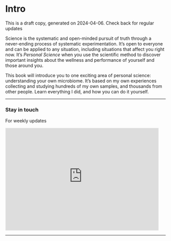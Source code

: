 # Intro {#sec-intro}

::: {.callout-important}
This is a draft copy, generated on 2024-04-06. Check back for regular updates
:::

Science is the systematic and open-minded pursuit of truth through a never-ending process of systematic experimentation.  It's open to everyone and can be applied to any situation, including situations that affect you right now. It's _Personal Science_ when you use the scientific method to discover important insights about the wellness and performance of yourself and those around you. 

This book will introduce you to one exciting area of personal science: understanding your own microbiome. It's based on my own experiences collecting and studying hundreds of my own samples, and thousands from other people. Learn everything I did, and how you can do it yourself.



<div>
<hr>

<h3> Stay in touch </h3>
<p>For weekly updates</p>

<iframe src="https://personalscience.substack.com/embed" width="480" height="320" style="border:1px solid #EEE; background:white;" frameborder="0" scrolling="no"></iframe>


<hr>
</div>




